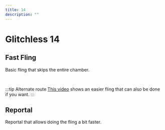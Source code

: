 ```yaml
---
title: 14
description: ""
---
```


# Glitchless 14


<Tabs queryString="tab" defaultValue="beginner" className="tabs tabs--block">
<TabItem value="beginner" label="Beginner" attributes={{className: "beginner"}}>

## Fast Fling

Basic fling that skips the entire chamber.

<YouTube url="https://youtu.be/EbesgW49pdU"/>
<br/>

:::tip Alternate route
[This video](https://youtu.be/YdTlfI6XuQ0) shows an easier fling that can also be done if you want.
:::

</TabItem>
<TabItem value="intermediate" label="Intermediate" attributes={{className: "intermediate"}}>

## Reportal

Reportal that allows doing the fling a bit faster.

<YouTube url="https://youtu.be/Vlwk0UU_7bI"/>

</TabItem>
</Tabs>